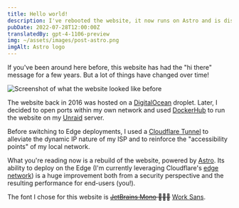 ```yaml
---
title: Hello world!
description: I've rebooted the website, it now runs on Astro and is distributed on the Edge!
pubDate: 2022-07-28T12:00:00Z
translatedBy: gpt-4-1106-preview
img: ~/assets/images/post-astro.png
imgAlt: Astro logo
---
```



If you've been around here before, this website has had the "hi there" message for a few years. But a lot of things have changed over time!

<Image
  src={OldWebsiteImage}
  alt="Screenshot of what the website looked like before"
  format="webp"
/>

The website back in 2016 was hosted on a [DigitalOcean](https://digitalocean.com) droplet. Later,
I decided to open ports within my own network and used [DockerHub](https://hub.docker.com/r/barrenechea/barrenechea-website)
to run the website on my [Unraid](https://unraid.net) server.

Before switching to Edge deployments, I used a [Cloudflare Tunnel](https://www.cloudflare.com/products/tunnel/)
to alleviate the dynamic IP nature of my ISP and to reinforce the "accessibility points" of my local network.

What you're reading now is a rebuild of the website, powered by [Astro](https://astro.build). Its ability
to deploy on the Edge (I'm currently leveraging Cloudflare's [edge network](https://www.cloudflare.com/learning/cdn/glossary/edge-server/)) is a huge improvement both from a security perspective
and the resulting performance for end-users (you!).

The font I chose for this website is ~~[JetBrains Mono](https://www.jetbrains.com/lp/mono/) 👨🏻‍💻~~ [Work Sans](https://fonts.google.com/specimen/Work+Sans).
